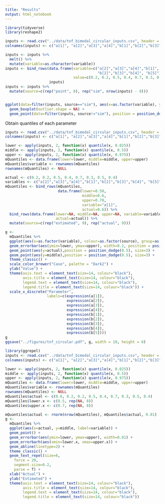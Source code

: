 ```yaml
---
title: "Results"
output: html_notebook
---
```




```r
library(tidyverse)
library(reshape2)
```

```r
inputs <- read.csv("../data/tnf_bimodal_circular_inputs.csv", header = F)
colnames(inputs) <- c("a[1]", "a[2]","a[3]","a[4]","b[1]","b[2]","b[3]","b[4]", "b[5]")

inputs <- inputs %>% 
  melt() %>% 
  mutate(variable=as.character(variable))
inputs <- bind_rows(data.frame(variable=c("a[2]","a[3]","a[4]","b[1]",
                                          "b[2]","b[3]","b[4]", "b[5]"),
                               value=c(0.2, 0.2, 0.5, 0.4, 0.7, 0.3, 0.5, 0.4)),
                    inputs)
inputs <- inputs %>% 
  mutate(source=c(rep("point", 8), rep("sim", nrow(inputs) - 8)))


ggplot(data=filter(inputs, source=="sim"), aes(x=as.factor(variable), y=value)) +
  geom_boxplot(outlier.shape = NA) +
  geom_point(data=filter(inputs, source!="sim"), position = position_dodge())
```

Obtain quantiles of each parameter
```r
inputs <- read.csv("../data/tnf_bimodal_circular_inputs.csv", header = F)
colnames(inputs) <- c("a[1]", "a[2]","a[3]","a[4]","b[1]","b[2]","b[3]","b[4]", "b[5]")

lower <- apply(inputs, 2, function(x) quantile(x, 0.025))
middle <- apply(inputs, 2, function(x) quantile(x, 0.5))
upper <- apply(inputs, 2, function(x) quantile(x, 0.975))
mQuantiles <- data.frame(lower=lower, middle=middle, upper=upper)
mQuantiles$variable <- rownames(mQuantiles)
rownames(mQuantiles) <- NULL

actual <- c(0.2, 0.2, 0.5, 0.4, 0.7, 0.3, 0.5, 0.4)
variables <- c("a[2]","a[3]","a[4]","b[1]","b[2]","b[3]","b[4]", "b[5]")
mQuantiles <- bind_rows(mQuantiles,
                        data.frame(lower=0.50,
                                   middle=0.6,
                                   upper=0.70,
                                   variable="a[1]",
                                   actual=0.6)) %>% 
  bind_rows(data.frame(lower=NA, middle=NA, upper=NA, variable=variables,
                       actual=actual)) %>% 
  mutate(source=c(rep("estimated", 9), rep("actual", 9)))

g <-
  mQuantiles %>% 
  ggplot(aes(x=as.factor(variable), colour=as.factor(source), group=as.factor(source))) +
  geom_errorbar(aes(ymin=lower, ymax=upper), width=0.2, position = position_dodge(0.5)) +
  geom_point(aes(y=actual),position = position_dodge(0.5), size=3) +
  geom_point(aes(y=middle),position = position_dodge(0.5), size=3) +
  theme_classic() +
  scale_color_brewer("Case", palette = "Dark2") +
  ylab("Value") +
  theme(axis.text = element_text(size=14, colour="black"),
        axis.title = element_text(size=14, colour="black"),
        legend.text = element_text(size=14, colour="black"),
        legend.title = element_text(size=14, colour="black")) +
  scale_x_discrete("Parameter",
                   labels=c(expression(a[1]),
                            expression(a[2]),
                            expression(a[3]),
                            expression(a[4]),
                            expression(b[1]),
                            expression(b[2]),
                            expression(b[3]),
                            expression(b[4]),
                            expression(b[5])))
g
ggsave("../figures/tnf_circular.pdf", g, width = 10, height = 6)
```


```r
library(ggrepel)
inputs <- read.csv("../data/tnf_bimodal_circular_inputs.csv", header = F)
colnames(inputs) <- c("a[1]", "a[2]","a[3]","a[4]","b[1]","b[2]","b[3]","b[4]", "b[5]")

lower <- apply(inputs, 2, function(x) quantile(x, 0.025))
middle <- apply(inputs, 2, function(x) quantile(x, 0.5))
upper <- apply(inputs, 2, function(x) quantile(x, 0.975))
mQuantiles <- data.frame(lower=lower, middle=middle, upper=upper)
mQuantiles$variable <- rownames(mQuantiles)
rownames(mQuantiles) <- NULL
mQuantiles$actual <- c(0.6, 0.2, 0.2, 0.5, 0.4, 0.7, 0.3, 0.5, 0.4)
mQuantiles$lower.x <- c(0.5, rep(NA, 8))
mQuantiles$upper.x <- c(0.7, rep(NA, 8))

mQuantiles$actual <- rnorm(nrow(mQuantiles), mQuantiles$actual, 0.01)
g <-
  mQuantiles %>% 
  ggplot(aes(x=actual, y=middle, label=variable)) +
  geom_point() +
  geom_errorbar(aes(ymin=lower, ymax=upper), width=0.01) +
  geom_errorbarh(aes(xmin=lower.x, xmax=upper.x)) +
  geom_abline(linetype=2) +
  theme_classic() +
  geom_text_repel(size=6,
    force = 20,
    segment.size=0.2,
    parse = T) +
  xlab("Actual") +
  ylab("Estimated") +
  theme(axis.text = element_text(size=14, colour="black"),
        axis.title = element_text(size=14, colour="black"),
        legend.text = element_text(size=14, colour="black"),
        legend.title = element_text(size=14, colour="black"))
  
```


